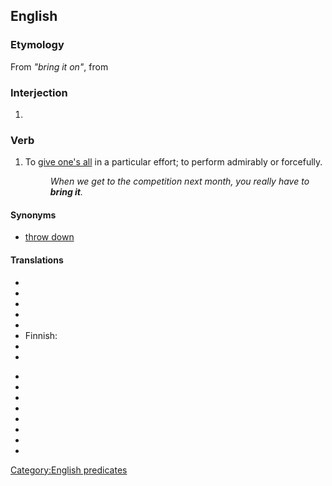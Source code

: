 ==English==

===Etymology===
From ''"bring it on"'', from {{term|bring on}}

===Interjection===
{{en-interj}}

# {{US|emphatic}} {{non-gloss definition|Used to respond affirmatively and aggressively to a challenge by issuing one in return.}}

===Verb===
{{en-verb|inf=to [[bring]] [[it]]|brings it|bringing it|brought it}}

# {{intransitive|informal}} To [[give one's all]] in a particular effort; to perform admirably or forcefully.
#: ''When we get to the competition next month, you really have to '''bring it'''.''

====Synonyms====
* [[throw down]]

====Translations====
{{trans-top|to apply maximum effort to an effort}}
* {{trreq|Arabic}}
* {{trreq|Armenian}}
* {{trreq|Chinese}}
* {{trreq|Czech}}
* {{trreq|Dutch}}
* Finnish: {{t-|fi|antaa kaikkensa}}
* {{trreq|French}}
* {{trreq|German}}
{{trans-mid}}
* {{trreq|Hindi}}
* {{trreq|Italian}}
* {{trreq|Japanese}}
* {{trreq|Korean}}
* {{trreq|Portuguese}}
* {{trreq|Russian}}
* {{trreq|Spanish}}
* {{trreq|Vietnamese}}
{{trans-bottom}}

[[Category:English predicates]]
